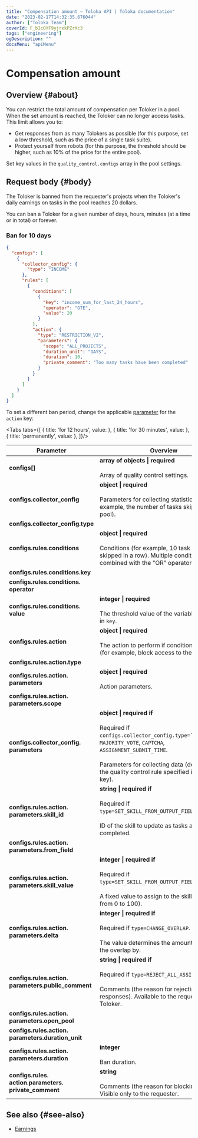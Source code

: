```yaml
---
title: "Compensation amount — Toloka API | Toloka documentation"
date: "2023-02-17T14:32:35.676044"
author: ["Toloka Team"]
coverId: F_bIcOYF9yjrxkPZrXc3
tags: ["engineering"]
ogDescription: ""
docsMenu: "apiMenu"
---
```



# Compensation amount

## Overview {#about}

You can restrict the total amount of compensation per Toloker in a pool. When the set amount is reached, the Toloker can no longer access tasks. This limit allows you to:

- Get responses from as many Tolokers as possible (for this purpose, set a low threshold, such as the price of a single task suite).
- Protect yourself from robots (for this purpose, the threshold should be higher, such as 10% of the price for the entire pool).

Set key values in the `quality_control.configs` array in the pool settings.

## Request body {#body}

The Toloker is banned from the requester's projects when the Toloker's daily earnings on tasks in the pool reaches 20 dollars.

You can ban a Toloker for a given number of days, hours, minutes (at a time or in total) or forever.

### Ban for 10 days

```json
{
  "configs": [
    {
      "collector_config": {
        "type": "INCOME"
      },
      "rules": [
        {
          "conditions": [
            {
              "key": "income_sum_for_last_24_hours",
              "operator": "GTE",
              "value": 20
            }
          ],
          "action": {
            "type": "RESTRICTION_V2",
            "parameters": {
              "scope": "ALL_PROJECTS",
              "duration_unit": "DAYS",
              "duration": 10,
              "private_comment": "Too many tasks have been completed"
            }
          }
        }
      ]
    }
  ]
}
```

To set a different ban period, change the applicable [parameter](/docs/api/goldenset#configs-rules-action-parameters-duration) for the `action` key:

<Tabs tabs={[
  { title: 'for 12 hours', value: <EarnLimitList1/> },
  { title: 'for 30 minutes', value: <EarnLimitList2/> },
  { title: 'permanently', value: <EarnLimitList3/> },
]}/>

Parameter | Overview
----- | -----
**configs[]** | **array of objects \| required**<br/><br/>Array of quality control settings.
**configs.collector_config** | **object \| required**<br/><br/>Parameters for collecting statistics (for example, the number of tasks skipped in the pool).
**configs.collector_config.type** | <EarnLimitTable1/>
**configs.rules.conditions** | **object \| required**<br/><br/>Conditions (for example, 10 task suites skipped in a row). Multiple conditions are combined with the "OR" operator.
**configs.rules.conditions.key** | <EarnLimitTable2/>
**configs.rules.conditions. operator** | <EarnLimitTable3/>
**configs.rules.conditions. value** | **integer \| required**<br/><br/>The threshold value of the variable specified in `key`.
**configs.rules.action** | **object \| required**<br/><br/>The action to perform if conditions are met (for example, block access to the project).
**configs.rules.action.type** | <EarnLimitTable4/>
**configs.rules.action. parameters** | **object \| required**<br/><br/>Action parameters.
**configs.rules.action. parameters.scope** | <EarnLimitTable5/>
**configs.collector_config. parameters** | **object \| required if**<br/><br/>Required if `configs.collector_config.type=``GOLDEN_SET`, `MAJORITY_VOTE`, `CAPTCHA`, `ASSIGNMENT_SUBMIT_TIME`.<br/><br/>Parameters for collecting data (depends on the quality control rule specified in the `type` key).
**configs.rules.action. parameters.skill_id** | **string \| required if**<br/><br/>Required if `type=SET_SKILL_FROM_OUTPUT_FIELD`.<br/><br/>ID of the skill to update as tasks are completed.
**configs.rules.action. parameters.from_field** | <EarnLimitTable6/>
**configs.rules.action. parameters.skill_value** | **integer \| required if**<br/><br/>Required if `type=SET_SKILL_FROM_OUTPUT_FIELD`.<br/><br/>A fixed value to assign to the skill (a number from 0 to 100).
**configs.rules.action. parameters.delta** | **integer \| required if**<br/><br/>Required if `type=CHANGE_OVERLAP`.<br/><br/>The value determines the amount to change the overlap by.
**configs.rules.action. parameters.public_comment** | **string \| required if**<br/><br/>Required if `type=REJECT_ALL_ASSIGNMENTS`.<br/><br/>Comments (the reason for rejecting responses). Available to the requester and the Toloker.
**configs.rules.action. parameters.open_pool** | <EarnLimitTable7/>
**configs.rules.action. parameters.duration_unit** | <EarnLimitTable8/>
**configs.rules.action. parameters.duration** | **integer**<br/><br/>Ban duration.
**configs.rules. action.parameters. private_comment** | **string**<br/><br/>Comments (the reason for blocking access). Visible only to the requester.

## See also {#see-also}

- [Earnings](/docs/guide/income)

<ContactGuideSupport/>
